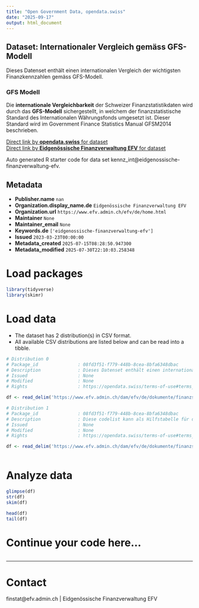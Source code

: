 ```yaml
---
title: "Open Government Data, opendata.swiss"
date: "2025-09-17"
output: html_document
---
```


## Dataset: Internationaler Vergleich gemäss GFS-Modell

Dieses Datenset enthält einen internationalen Vergleich der wichtigsten Finanzkennzahlen gemäss GFS-Modell.

### GFS Modell
Die __internationale Vergleichbarkeit__ der Schweizer Finanzstatistikdaten wird durch das __GFS-Modell__ sichergestellt, in welchem der finanzstatistische Standard des Internationalen Währungsfonds umgesetzt ist. Dieser Standard wird im Government Finance Statistics Manual GFSM2014 beschrieben.


[Direct link by **opendata.swiss** for dataset](https://opendata.swiss/de/dataset/internationaler-vergleich-gemass-gfs-modell)<br>
[Direct link by **Eidgenössische Finanzverwaltung EFV** for dataset]()

Auto generated R starter code for data set kennz_int@eidgenossische-finanzverwaltung-efv.

## Metadata

- **Publisher.name** `nan`
- **Organization.display_name.de** `Eidgenössische Finanzverwaltung EFV`
- **Organization.url** `https://www.efv.admin.ch/efv/de/home.html`
- **Maintainer** `None`
- **Maintainer_email** `None`
- **Keywords.de** `['eidgenossische-finanzverwaltung-efv']`
- **Issued** `2023-03-23T00:00:00`
- **Metadata_created** `2025-07-15T08:28:50.947300`
- **Metadata_modified** `2025-07-30T22:10:03.258348`


# Load packages

```r

library(tidyverse)
library(skimr)

```

# Load data

-   The dataset has 2 distribution(s) in CSV format.
-   All available CSV distributions are listed below and can be read into a tibble.

```r

# Distribution 0
# Package_id               : 08fd3f51-f779-448b-8cea-8bfa6348dbac
# Description              : Dieses Datenset enthält einen internationalen Vergleich der wichtigsten Finanzkennzahlen gemäss GFS-Modell. Folgende Dimensionen sind verfügbar: * country_code: Land (siehe zugehörige codelist) * indicator: Finanzkennzahlen  (siehe codelist) * jahr: zeigt das entsprechende Jahr * value: zeigt den Wert der entsprechenden Position * unit: zeigt die Einheit des Wertes * source: Quelle
# Issued                   : None
# Modified                 : None
# Rights                   : https://opendata.swiss/terms-of-use#terms_open

df <- read_delim('https://www.efv.admin.ch/dam/efv/de/dokumente/finanzstatistik/daten/kennz_int.csv.download.csv/kennz_int.csv')

# Distribution 1
# Package_id               : 08fd3f51-f779-448b-8cea-8bfa6348dbac
# Description              : Diese codelist kann als Hilfstabelle für die Dimensionen _country_\__code_ und _indicator_ des zugehörigen Datensets (identifier: resource_kennz_int) verwendet werden.
# Issued                   : None
# Modified                 : None
# Rights                   : https://opendata.swiss/terms-of-use#terms_open

df <- read_delim('https://www.efv.admin.ch/dam/efv/de/dokumente/finanzstatistik/daten/kennz_int_codelist.csv')



```

# Analyze data

```r

glimpse(df)
str(df)
skim(df)

head(df)
tail(df)

```

# Continue your code here...

```r

```

------------------------------------------------------------------------

# Contact

finstat@efv.admin.ch | Eidgenössische Finanzverwaltung EFV
